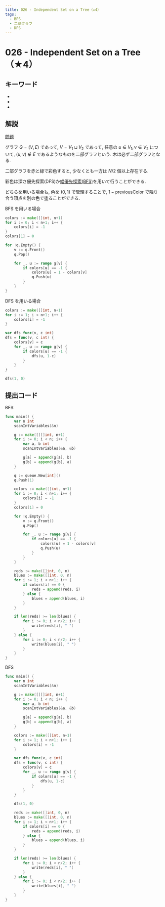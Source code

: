 ```yaml
---
title: 026 - Independent Set on a Tree（★4）
tags:
  - BFS
  - 二部グラフ
  - DFS
---
```


# 026 - Independent Set on a Tree（★4）

## キーワード


- <Tag tag="BFS" />
- <Tag tag="二部グラフ" />
- <Tag tag="DFS" />

## 解説

[問題](https://atcoder.jp/contests/typical90/tasks/typical90_z)

グラフ $G = (V, E)$ であって, $V = V_1 \sqcup V_2$ であって, 任意の $u \in V_1, v \in V_2$ について, $(u, v) \notin E$ であるようなものを二部グラフという. 木は必ず二部グラフとなる.

二部グラフを赤と緑で彩色すると, 少なくとも一方は $N/2$ 個以上存在する.

彩色は深さ優先探索(DFS)か[幅優先探索(BFS)](../algorithm/bfs.md)を用いて行うことができる.

どちらを用いる場合も, 色を $(0, 1)$ で管理することで, $1 - \text{previousColor}$ で隣り合う頂点を別の色で塗ることができる.

BFS を用いる場合

```go
colors := make([]int, n+1)
for i := 0; i < n+1; i++ {
    colors[i] = -1
}
colors[1] = 0

for !q.Empty() {
    v := q.Front()
    q.Pop()

    for _, u := range g[v] {
        if colors[u] == -1 {
            colors[u] = 1 - colors[v]
            q.Push(u)
        }
    }
}
```

DFS を用いる場合

```go
colors := make([]int, n+1)
for i := 1; i < n+1; i++ {
    colors[i] = -1
}

var dfs func(v, c int)
dfs = func(v, c int) {
    colors[v] = c
    for _, u := range g[v] {
        if colors[u] == -1 {
            dfs(u, 1-c)
        }
    }
}

dfs(1, 0)
```

## 提出コード

BFS

```go
func main() {
	var n int
	scanIntVariables(&n)

	g := make([][]int, n+1)
	for i := 0; i < n; i++ {
		var a, b int
		scanIntVariables(&a, &b)

		g[a] = append(g[a], b)
		g[b] = append(g[b], a)
	}

	q := queue.New[int]()
	q.Push(1)

	colors := make([]int, n+1)
	for i := 0; i < n+1; i++ {
		colors[i] = -1
	}
	colors[1] = 0

	for !q.Empty() {
		v := q.Front()
		q.Pop()

		for _, u := range g[v] {
			if colors[u] == -1 {
				colors[u] = 1 - colors[v]
				q.Push(u)
			}
		}
	}

	reds := make([]int, 0, n)
	blues := make([]int, 0, n)
	for i := 1; i < n+1; i++ {
		if colors[i] == 0 {
			reds = append(reds, i)
		} else {
			blues = append(blues, i)
		}
	}

	if len(reds) >= len(blues) {
		for i := 0; i < n/2; i++ {
			write(reds[i], " ")
		}
	} else {
		for i := 0; i < n/2; i++ {
			write(blues[i], " ")
		}
	}
}
```

DFS

```go
func main() {
	var n int
	scanIntVariables(&n)

	g := make([][]int, n+1)
	for i := 0; i < n; i++ {
		var a, b int
		scanIntVariables(&a, &b)

		g[a] = append(g[a], b)
		g[b] = append(g[b], a)
	}

	colors := make([]int, n+1)
	for i := 1; i < n+1; i++ {
		colors[i] = -1
	}

	var dfs func(v, c int)
	dfs = func(v, c int) {
		colors[v] = c
		for _, u := range g[v] {
			if colors[u] == -1 {
				dfs(u, 1-c)
			}
		}
	}

	dfs(1, 0)

	reds := make([]int, 0, n)
	blues := make([]int, 0, n)
	for i := 1; i < n+1; i++ {
		if colors[i] == 0 {
			reds = append(reds, i)
		} else {
			blues = append(blues, i)
		}
	}

	if len(reds) >= len(blues) {
		for i := 0; i < n/2; i++ {
			write(reds[i], " ")
		}
	} else {
		for i := 0; i < n/2; i++ {
			write(blues[i], " ")
		}
	}
}
```
